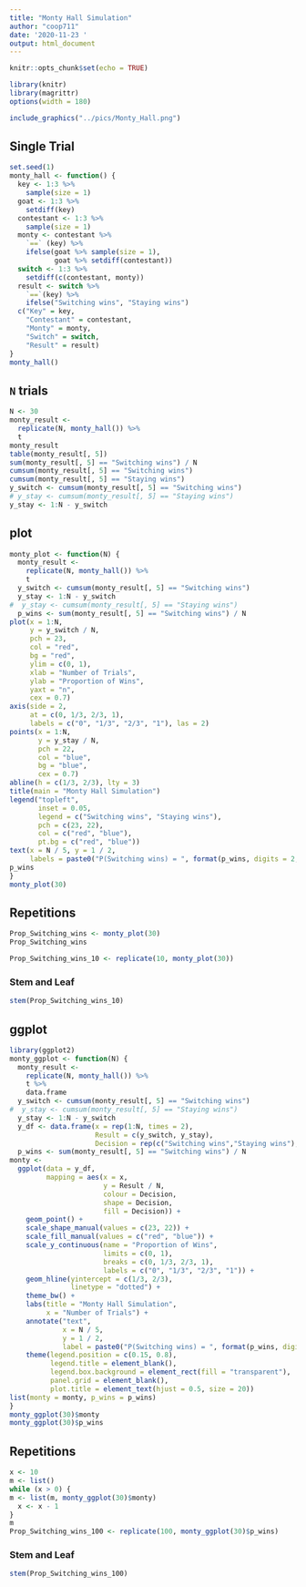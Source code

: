 ```yaml
---
title: "Monty Hall Simulation"
author: "coop711"
date: '2020-11-23 '
output: html_document
---
```


```r
knitr::opts_chunk$set(echo = TRUE)
```

```r
library(knitr)
library(magrittr)
options(width = 180)
```

```r
include_graphics("../pics/Monty_Hall.png")
```

<P style = "page-break-before:always">

## Single Trial

```r
set.seed(1)
monty_hall <- function() {
  key <- 1:3 %>% 
    sample(size = 1)
  goat <- 1:3 %>% 
    setdiff(key)
  contestant <- 1:3 %>% 
    sample(size = 1)
  monty <- contestant %>%
    `==` (key) %>%
    ifelse(goat %>% sample(size = 1), 
           goat %>% setdiff(contestant))
  switch <- 1:3 %>% 
    setdiff(c(contestant, monty))
  result <- switch %>% 
    `==`(key) %>%
    ifelse("Switching wins", "Staying wins") 
  c("Key" = key, 
    "Contestant" = contestant, 
    "Monty" = monty, 
    "Switch" = switch, 
    "Result" = result)
}
monty_hall()
```

<P style = "page-break-before:always">

## `N` trials

```r
N <- 30
monty_result <- 
  replicate(N, monty_hall()) %>% 
  t
monty_result
table(monty_result[, 5])
sum(monty_result[, 5] == "Switching wins") / N
cumsum(monty_result[, 5] == "Switching wins")
cumsum(monty_result[, 5] == "Staying wins")
y_switch <- cumsum(monty_result[, 5] == "Switching wins")
# y_stay <- cumsum(monty_result[, 5] == "Staying wins")
y_stay <- 1:N - y_switch
```

## plot

```r
monty_plot <- function(N) {
  monty_result <- 
    replicate(N, monty_hall()) %>%
    t
  y_switch <- cumsum(monty_result[, 5] == "Switching wins")
  y_stay <- 1:N - y_switch
#  y_stay <- cumsum(monty_result[, 5] == "Staying wins")
  p_wins <- sum(monty_result[, 5] == "Switching wins") / N
plot(x = 1:N, 
     y = y_switch / N, 
     pch = 23, 
     col = "red", 
     bg = "red", 
     ylim = c(0, 1),
     xlab = "Number of Trials",
     ylab = "Proportion of Wins",
     yaxt = "n",
     cex = 0.7)
axis(side = 2, 
     at = c(0, 1/3, 2/3, 1), 
     labels = c("0", "1/3", "2/3", "1"), las = 2)
points(x = 1:N, 
       y = y_stay / N, 
       pch = 22, 
       col = "blue", 
       bg = "blue", 
       cex = 0.7)
abline(h = c(1/3, 2/3), lty = 3)
title(main = "Monty Hall Simulation")
legend("topleft", 
       inset = 0.05, 
       legend = c("Switching wins", "Staying wins"), 
       pch = c(23, 22), 
       col = c("red", "blue"), 
       pt.bg = c("red", "blue"))
text(x = N / 5, y = 1 / 2, 
     labels = paste0("P(Switching wins) = ", format(p_wins, digits = 2, nsmall = 2)))
p_wins
}
monty_plot(30)
```

## Repetitions

```r
Prop_Switching_wins <- monty_plot(30)
Prop_Switching_wins
```

```r
Prop_Switching_wins_10 <- replicate(10, monty_plot(30))
```

### Stem and Leaf

```r
stem(Prop_Switching_wins_10)
```

## ggplot

```r
library(ggplot2)
monty_ggplot <- function(N) {
  monty_result <- 
    replicate(N, monty_hall()) %>%
    t %>%
    data.frame
  y_switch <- cumsum(monty_result[, 5] == "Switching wins")
#  y_stay <- cumsum(monty_result[, 5] == "Staying wins")
  y_stay <- 1:N - y_switch
  y_df <- data.frame(x = rep(1:N, times = 2), 
                     Result = c(y_switch, y_stay), 
                     Decision = rep(c("Switching wins","Staying wins"), each = N)) 
  p_wins <- sum(monty_result[, 5] == "Switching wins") / N
monty <-  
  ggplot(data = y_df, 
         mapping = aes(x = x, 
                       y = Result / N, 
                       colour = Decision,
                       shape = Decision,
                       fill = Decision)) +
    geom_point() +
    scale_shape_manual(values = c(23, 22)) +
    scale_fill_manual(values = c("red", "blue")) +
    scale_y_continuous(name = "Proportion of Wins", 
                       limits = c(0, 1),
                       breaks = c(0, 1/3, 2/3, 1),
                       labels = c("0", "1/3", "2/3", "1")) +
    geom_hline(yintercept = c(1/3, 2/3), 
               linetype = "dotted") +
    theme_bw() + 
    labs(title = "Monty Hall Simulation", 
         x = "Number of Trials") +
    annotate("text", 
             x = N / 5, 
             y = 1 / 2,
             label = paste0("P(Switching wins) = ", format(p_wins, digits = 2, nsmall = 2))) +
    theme(legend.position = c(0.15, 0.8),
          legend.title = element_blank(),
          legend.box.background = element_rect(fill = "transparent"),
          panel.grid = element_blank(),
          plot.title = element_text(hjust = 0.5, size = 20))
list(monty = monty, p_wins = p_wins)
}
monty_ggplot(30)$monty
monty_ggplot(30)$p_wins
```

## Repetitions

```r
x <- 10
m <- list()
while (x > 0) {
m <- list(m, monty_ggplot(30)$monty)
  x <- x - 1
}
m
Prop_Switching_wins_100 <- replicate(100, monty_ggplot(30)$p_wins)
```
### Stem and Leaf

```r
stem(Prop_Switching_wins_100)
```

